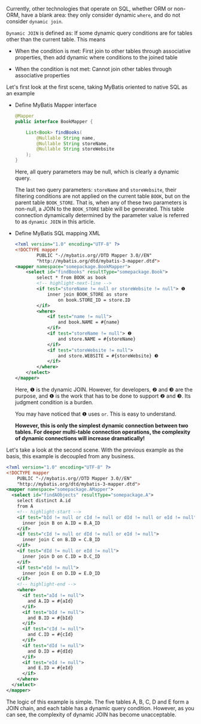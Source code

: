 
Currently, other technologies that operate on SQL, whether ORM or non-ORM, have a blank area: they only consider dynamic `where`, and do not consider `dynamic join`.

`Dynamic JOIN` is defined as: If some dynamic query conditions are for tables other than the current table. This means

- When the condition is met: First join to other tables through associative properties, then add dynamic where conditions to the joined table

- When the condition is not met: Cannot join other tables through associative properties

<Divider>
<Chip label="Scene-1"/>
</Divider>

Let's first look at the first scene, taking MyBatis oriented to native SQL as an example

-   Define MyBatis Mapper interface

    ```java
    @Mapper
    public interface BookMapper {

        List<Book> findBooks(
            @Nullable String name,
            @Nullable String storeName, 
            @Nullable String storeWebsite
        );
    }
    ```

    Here, all query parameters may be null, which is clearly a dynamic query.

    The last two query parameters: `storeName` and `storeWebsite`, their filtering conditions are not applied on the current table `BOOK`, but on the parent table `BOOK_STORE`.
    That is, when any of these two parameters is non-null, a JOIN to the `BOOK_STORE` table will be generated. This table connection dynamically determined by the parameter value is referred to as `dynamic JOIN` in this article.

-   Define MyBatis SQL mapping XML

    ```xml
    <?xml version="1.0" encoding="UTF-8" ?>
    <!DOCTYPE mapper
            PUBLIC "-//mybatis.org//DTD Mapper 3.0//EN"
            "http://mybatis.org/dtd/mybatis-3-mapper.dtd">
    <mapper namespace="somepackage.BookMapper">
        <select id="findBooks" resultType="somepackage.Book">
            select * from BOOK as book
            <!-- highlight-next-line -->
            <if test="storeName != null or storeWebsite != null"> ❶
                inner join BOOK_STORE as store
                    on book.STORE_ID = store.ID
            </if>
            <where>
                <if test="name != null">
                    and book.NAME = #{name}
                </if>
                <if test="storeName != null"> ❷
                    and store.NAME = #{storeName}
                </if>
                <if test="storeWebsite != null">
                    and store.WEBSITE = #{storeWebsite} ❸
                </if>
            </where>
        </select>
    </mapper>
    ```
    
    Here, ❶ is the dynamic JOIN. However, for developers, ❷ and ❸ are the purpose, and ❶ is the work that has to be done to support ❷ and ❸. Its judgment condition is a burden.

    You may have noticed that ❶ uses `or`. This is easy to understand.
    
    **However, this is only the simplest dynamic connection between two tables. For deeper multi-table connection operations, the complexity of dynamic connections will increase dramatically!**

<Divider>
<Chip label="Scene-2"/> 
</Divider>

Let's take a look at the second scene. With the previous example as the basis, this example is decoupled from any business.

```xml 
<?xml version="1.0" encoding="UTF-8" ?>
<!DOCTYPE mapper
    PUBLIC "-//mybatis.org//DTD Mapper 3.0//EN"
    "http://mybatis.org/dtd/mybatis-3-mapper.dtd">
<mapper namespace="somepackage.AMapper">
  <select id="findAObjects" resultType="somepackage.A">
    select distinct A.id
    from A
    <!-- highlight-start -->  
    <if test="bId != null or cId != null or dId != null or eId != null">
      inner join B on A.ID = B.A_ID 
    </if>
    <if test="cId != null or dId != null or eId != null">
      inner join C on B.ID = C.B_ID
    </if>
    <if test="dId != null or eId != null">
      inner join D on C.ID = D.C_ID 
    </if>
    <if test="eId != null">
      inner join E on D.ID = E.D_ID
    </if>
    <!-- highlight-end -->
    <where>
      <if test="aId != null">
        and A.ID = #{aId}  
      </if>
      <if test="bId != null">
        and B.ID = #{bId}
      </if>
      <if test="cId != null">
        and C.ID = #{cId}
      </if>
      <if test="dId != null">
        and D.ID = #{dId}
      </if>
      <if test="eId != null">
        and E.ID = #{eId}
      </if>
    </where>
  </select>
</mapper>
```

The logic of this example is simple. The five tables A, B, C, D and E form a JOIN chain, and each table has a dynamic query condition. However, as you can see, the complexity of dynamic JOIN has become unacceptable.
